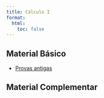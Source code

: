 ```yaml
---
title: Cálculo I
format:
  html:
    toc: false
---
```




::: {layout-ncol=2}

## Material Básico



- [Provas antigas](provas/)


## Material Complementar

:::


